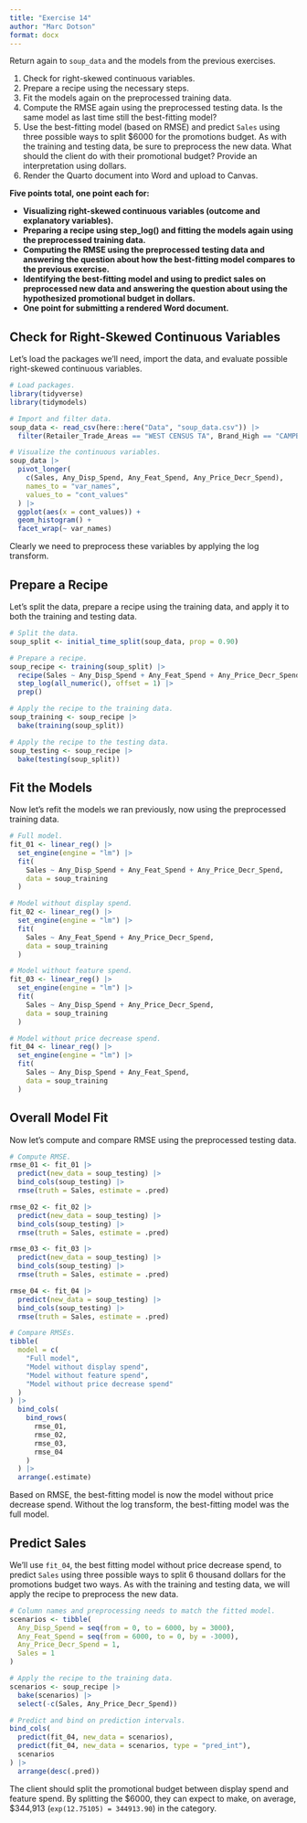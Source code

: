 ```yaml
---
title: "Exercise 14"
author: "Marc Dotson"
format: docx
---
```


Return again to `soup_data` and the models from the previous exercises.

1. Check for right-skewed continuous variables.
2. Prepare a recipe using the necessary steps.
3. Fit the models again on the preprocessed training data.
4. Compute the RMSE again using the preprocessed testing data. Is the same model as last time still the best-fitting model?
5. Use the best-fitting model (based on RMSE) and predict `Sales` using three possible ways to split $6000 for the promotions budget. As with the training and testing data, be sure to preprocess the new data. What should the client do with their promotional budget? Provide an interpretation using dollars.
6. Render the Quarto document into Word and upload to Canvas.

**Five points total, one point each for:**

- **Visualizing right-skewed continuous variables (outcome and explanatory variables).**
- **Preparing a recipe using step_log() and fitting the models again using the preprocessed training data.**
- **Computing the RMSE using the preprocessed testing data and answering the question about how the best-fitting model compares to the previous exercise.**
- **Identifying the best-fitting model and using to predict sales on preprocessed new data and answering the question about using the hypothesized promotional budget in dollars.**
- **One point for submitting a rendered Word document.**

## Check for Right-Skewed Continuous Variables

Let's load the packages we'll need, import the data, and evaluate possible right-skewed continuous variables.

```r
# Load packages.
library(tidyverse)
library(tidymodels)

# Import and filter data.
soup_data <- read_csv(here::here("Data", "soup_data.csv")) |> 
  filter(Retailer_Trade_Areas == "WEST CENSUS TA", Brand_High == "CAMPBELL'S")

# Visualize the continuous variables.
soup_data |> 
  pivot_longer(
    c(Sales, Any_Disp_Spend, Any_Feat_Spend, Any_Price_Decr_Spend),
    names_to = "var_names",
    values_to = "cont_values"
  ) |> 
  ggplot(aes(x = cont_values)) +
  geom_histogram() + 
  facet_wrap(~ var_names)
```

Clearly we need to preprocess these variables by applying the log transform.

## Prepare a Recipe

Let's split the data, prepare a recipe using the training data, and apply it to both the training and testing data.

```r
# Split the data.
soup_split <- initial_time_split(soup_data, prop = 0.90)

# Prepare a recipe.
soup_recipe <- training(soup_split) |> 
  recipe(Sales ~ Any_Disp_Spend + Any_Feat_Spend + Any_Price_Decr_Spend) |> 
  step_log(all_numeric(), offset = 1) |> 
  prep()

# Apply the recipe to the training data.
soup_training <- soup_recipe |>
  bake(training(soup_split))

# Apply the recipe to the testing data.
soup_testing <- soup_recipe |>
  bake(testing(soup_split))
```

## Fit the Models

Now let's refit the models we ran previously, now using the preprocessed training data.

```r
# Full model.
fit_01 <- linear_reg() |> 
  set_engine(engine = "lm") |> 
  fit(
    Sales ~ Any_Disp_Spend + Any_Feat_Spend + Any_Price_Decr_Spend, 
    data = soup_training
  )

# Model without display spend.
fit_02 <- linear_reg() |> 
  set_engine(engine = "lm") |> 
  fit(
    Sales ~ Any_Feat_Spend + Any_Price_Decr_Spend, 
    data = soup_training
  )

# Model without feature spend.
fit_03 <- linear_reg() |> 
  set_engine(engine = "lm") |> 
  fit(
    Sales ~ Any_Disp_Spend + Any_Price_Decr_Spend, 
    data = soup_training
  )

# Model without price decrease spend.
fit_04 <- linear_reg() |> 
  set_engine(engine = "lm") |> 
  fit(
    Sales ~ Any_Disp_Spend + Any_Feat_Spend, 
    data = soup_training
  )
```

## Overall Model Fit

Now let's compute and compare RMSE using the preprocessed testing data.

```r
# Compute RMSE.
rmse_01 <- fit_01 |> 
  predict(new_data = soup_testing) |>
  bind_cols(soup_testing) |>
  rmse(truth = Sales, estimate = .pred)

rmse_02 <- fit_02 |> 
  predict(new_data = soup_testing) |>
  bind_cols(soup_testing) |>
  rmse(truth = Sales, estimate = .pred)

rmse_03 <- fit_03 |> 
  predict(new_data = soup_testing) |>
  bind_cols(soup_testing) |>
  rmse(truth = Sales, estimate = .pred)

rmse_04 <- fit_04 |> 
  predict(new_data = soup_testing) |>
  bind_cols(soup_testing) |>
  rmse(truth = Sales, estimate = .pred)

# Compare RMSEs.
tibble(
  model = c(
    "Full model", 
    "Model without display spend", 
    "Model without feature spend", 
    "Model without price decrease spend"
  )
) |> 
  bind_cols(
    bind_rows(
      rmse_01,
      rmse_02,
      rmse_03,
      rmse_04
    )
  ) |> 
  arrange(.estimate)
```

Based on RMSE, the best-fitting model is now the model without price decrease spend. Without the log transform, the best-fitting model was the full model.

## Predict Sales

We'll use `fit_04`, the best fitting model without price decrease spend, to predict `Sales` using three possible ways to split 6 thousand dollars for the promotions budget two ways. As with the training and testing data, we will apply the recipe to preprocess the new data.

```r
# Column names and preprocessing needs to match the fitted model.
scenarios <- tibble(
  Any_Disp_Spend = seq(from = 0, to = 6000, by = 3000),
  Any_Feat_Spend = seq(from = 6000, to = 0, by = -3000),
  Any_Price_Decr_Spend = 1,
  Sales = 1
)

# Apply the recipe to the training data.
scenarios <- soup_recipe |>
  bake(scenarios) |> 
  select(-c(Sales, Any_Price_Decr_Spend))

# Predict and bind on prediction intervals.
bind_cols(
  predict(fit_04, new_data = scenarios),
  predict(fit_04, new_data = scenarios, type = "pred_int"),
  scenarios
) |> 
  arrange(desc(.pred))
```

The client should split the promotional budget between display spend and feature spend. By splitting the $6000, they can expect to make, on average, $344,913 (`exp(12.75105) = 344913.90`) in the category.

